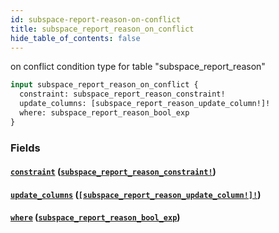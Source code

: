 ```yaml
---
id: subspace-report-reason-on-conflict
title: subspace_report_reason_on_conflict
hide_table_of_contents: false
---
```


on conflict condition type for table "subspace_report_reason"

```graphql
input subspace_report_reason_on_conflict {
  constraint: subspace_report_reason_constraint!
  update_columns: [subspace_report_reason_update_column!]!
  where: subspace_report_reason_bool_exp
}
```

### Fields

#### [`constraint`](#) ([`subspace_report_reason_constraint!`](../enums/subspace-report-reason-constraint))

#### [`update_columns`](#) ([`[subspace_report_reason_update_column!]!`](../enums/subspace-report-reason-update-column))

#### [`where`](#) ([`subspace_report_reason_bool_exp`](../inputs/subspace-report-reason-bool-exp))
